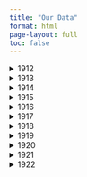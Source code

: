 ```yaml
---
title: "Our Data"
format: html
page-layout: full
toc: false
---
```


<details>
<summary>1912</summary>

![](1912_english_catalogue_cover.jpeg){.centered-image width=500px}

# Data Table 

```python

#| echo: false
import pandas as pd

# Load CSV
df = pd.read_csv("df_1912.csv")

df.head(15).to_html(classes="my-table")
```

<a href="df_1912.csv" download>Download full CSV</a>

</details>

<details>
<summary>1913</summary>

![](1913_english_catalogue_cover.jpeg){.centered-image width=500px}


# Data Table 

```python

#| echo: false
import pandas as pd

# Load CSV
df = pd.read_csv("df_1913.csv")

df.head(15).to_html(classes="my-table")
```

<a href="df_1913.csv" download>Download full CSV</a>

</details>

<details>
<summary>1914</summary>

![](1914_english_catalogue_cover.jpeg){.centered-image width=500px}

# Data Table 

```python

#| echo: false
import pandas as pd

# Load CSV
df = pd.read_csv("df_1914.csv")

df.head(15).to_html(classes="my-table")
```

<a href="df_1914.csv" download>Download full CSV</a>

</details>

<details>
<summary>1915</summary>

![](1915_english_catalogue_cover.jpeg){.centered-image width=500px}
# Data Table 

```python

#| echo: false
import pandas as pd

# Load CSV
df = pd.read_csv("df_1915.csv")

df.head(15).to_html(classes="my-table")
```

<a href="df_1915.csv" download>Download full CSV</a>

</details>

<details>
<summary>1916</summary>

![](1916_english_catalogue_cover.jpeg){.centered-image width=500px}

# Data Table 

```python

#| echo: false
import pandas as pd

# Load CSV
df = pd.read_csv("df_1916.csv")

df.head(15).to_html(classes="my-table")
```

<a href="df_1916.csv" download>Download full CSV</a>

</details>

<details>
<summary>1917</summary>

![](1917_english_catalogue_cover.jpeg){.centered-image width=500px}

# Data Table 

```python

#| echo: false
import pandas as pd

# Load CSV
df = pd.read_csv("df_1917.csv")

df.head(15).to_html(classes="my-table")
```

<a href="df_1917.csv" download>Download full CSV</a>

</details>

<details>
<summary>1918</summary>

![](1918_english_catalogue_cover.jpeg){.centered-image width=500px}

# Data Table 

```python

#| echo: false
import pandas as pd

# Load CSV
df = pd.read_csv("df_1918.csv")

df.head(15).to_html(classes="my-table")
```

<a href="df_1918.csv" download>Download full CSV</a>

</details>

<details>
<summary>1919</summary>

![](1919_english_catalogue_cover.jpeg){.centered-image width=500px}

# Data Table 

```python

#| echo: false
import pandas as pd

# Load CSV
df = pd.read_csv("df_1919.csv")

df.head(15).to_html(classes="my-table")
```

<a href="df_1919.csv" download>Download full CSV</a>

</details>

<details>
<summary>1920</summary>

![](1920_english_catalogue_cover.jpeg){.centered-image width=500px}

# Data Table 

```python

#| echo: false
import pandas as pd

# Load CSV
df = pd.read_csv("df_1920.csv")

df.head(15).to_html(classes="my-table")
```

<a href="df_1920.csv" download>Download full CSV</a>

</details>

<details>
<summary>1921</summary>

![](1921_english_catalogue_cover.jpeg){.centered-image width=500px}

# Data Table 

```python

#| echo: false
import pandas as pd

# Load CSV
df = pd.read_csv("df_1921.csv")

df.head(15).to_html(classes="my-table")
```

<a href="df_1921.csv" download>Download full CSV</a>

</details>

<details>
<summary>1922</summary>

![](1922_english_catalogue_cover.jpeg){.centered-image width=500px}

# Data Table 

```python

#| echo: false
import pandas as pd

# Load CSV
df = pd.read_csv("df_1922.csv")

df.head(15).to_html(classes="my-table")
```

<a href="df_1922.csv" download>Download full CSV</a>

</details>